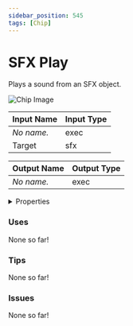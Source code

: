 ```yaml
---
sidebar_position: 545
tags: [Chip]
---
```


# SFX Play

Plays a sound from an SFX object.



![Chip Image](/svg/5f8991bb-d1b8-4c74-a54a-86e7033b53a0.svg)

| Input Name | Input Type |
|-----------|-----------|
| *No name.* | exec |
| Target | sfx |

| Output Name | Output Type |
|-----------|-----------|
| *No name.* | exec |


<details>
  <summary>Properties</summary>
  <div>
    <div>
    <table>
      <thead>
        <tr>
          <th>Is beta required?</th>
          <th>❌</th>
        </tr>
        <tr>
          <th>Is this chip a trolling risk?</th>
          <th>❌</th>
        </tr>
        <tr>
          <th>Chip UUPD</th>
          <th>._uuid</th>
        </tr>
      </thead>
    </table>
    </div>
  </div>
</details>

### Uses

None so far!

### Tips

None so far!

### Issues

None so far!